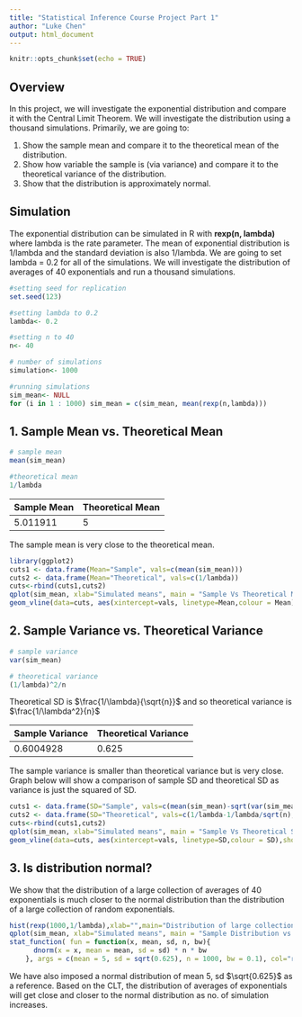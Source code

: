 ```yaml
---
title: "Statistical Inference Course Project Part 1"
author: "Luke Chen"
output: html_document
---
```


```r
knitr::opts_chunk$set(echo = TRUE)
```

## Overview

In this project, we will investigate the exponential distribution and compare it with the Central Limit Theorem. We will investigate the distribution using a thousand simulations. Primarily, we are going to:

1. Show the sample mean and compare it to the theoretical mean of the distribution.
2. Show how variable the sample is (via variance) and compare it to the theoretical variance of the distribution.
3. Show that the distribution is approximately normal.

## Simulation

The exponential distribution can be simulated in R with **rexp(n, lambda)** where lambda is the rate parameter. The mean of exponential distribution is 1/lambda and the standard deviation is also 1/lambda. We are going to set lambda = 0.2 for all of the simulations. We will investigate the distribution of averages of 40 exponentials and run a thousand simulations.

```r
#setting seed for replication
set.seed(123)

#setting lambda to 0.2
lambda<- 0.2

#setting n to 40
n<- 40

# number of simulations
simulation<- 1000

#running simulations
sim_mean<- NULL
for (i in 1 : 1000) sim_mean = c(sim_mean, mean(rexp(n,lambda)))
```

## 1. Sample Mean vs. Theoretical Mean

```r
# sample mean
mean(sim_mean)

#theoretical mean
1/lambda
```


Sample Mean | Theoretical Mean
------------|-----------------
5.011911    | 5     

The sample mean is very close to the theoretical mean.

```r
library(ggplot2)
cuts1 <- data.frame(Mean="Sample", vals=c(mean(sim_mean)))
cuts2 <- data.frame(Mean="Theoretical", vals=c(1/lambda))
cuts<-rbind(cuts1,cuts2)
qplot(sim_mean, xlab="Simulated means", main = "Sample Vs Theoretical Mean",binwidth=.1, fill=I("grey"),col=I("black"))+
geom_vline(data=cuts, aes(xintercept=vals, linetype=Mean,colour = Mean),show.legend = TRUE)
```

## 2. Sample Variance vs. Theoretical Variance

```r
# sample variance
var(sim_mean)

# theoretical variance
(1/lambda)^2/n
```

Theoretical SD is $\frac{1/\lambda}{\sqrt{n}}$ and so theoretical variance is $\frac{1/\lambda^2}{n}$

Sample Variance | Theoretical Variance
----------------|-----------------
0.6004928       | 0.625     

The sample variance is smaller than theoretical variance but is very close.
Graph below will show a comparison of sample SD and theoretical SD as variance is just the squared of SD.
```r
cuts1 <- data.frame(SD="Sample", vals=c(mean(sim_mean)-sqrt(var(sim_mean)),mean(sim_mean)+sqrt(var(sim_mean))))
cuts2 <- data.frame(SD="Theoretical", vals=c(1/lambda-1/lambda/sqrt(n),1/lambda+1/lambda/sqrt(n)))
cuts<-rbind(cuts1,cuts2)
qplot(sim_mean, xlab="Simulated means", main = "Sample Vs Theoretical SD",binwidth=.1, fill=I("grey"),col=I("black"))+
geom_vline(data=cuts, aes(xintercept=vals, linetype=SD,colour = SD),show.legend = TRUE)
```

## 3. Is distribution normal?

We show that the distribution of a large collection of averages of 40 exponentials is much closer to the normal distribution than the distribution of a large collection of random exponentials.

```r
hist(rexp(1000,1/lambda),xlab="",main="Distribution of large collection of random exponentials")
qplot(sim_mean, xlab="Simulated means", main = "Sample Distribution vs Normal Distribution",binwidth=.1, fill=I("grey"), col=I("black"))+
stat_function( fun = function(x, mean, sd, n, bw){ 
      dnorm(x = x, mean = mean, sd = sd) * n * bw
    }, args = c(mean = 5, sd = sqrt(0.625), n = 1000, bw = 0.1), col="red")
```

We have also imposed a normal distribution of mean $5$, sd $\sqrt{0.625}$ as a reference. Based on the CLT, the distribution of averages of exponentials will get close and closer to the normal distribution as no. of simulation increases.